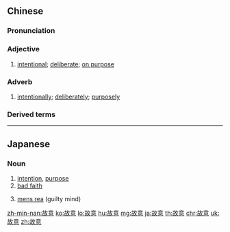 ==Chinese==
{{zh-forms}}

===Pronunciation===
{{zh-pron
|m=gùyì
|ma=Zh-gùyì.ogg
|c=gu3 ji3
|h=pfs=ku-yi
|mn=kò͘-ì
|cat=a,adv
}}

===Adjective===
{{zh-adj}}

# [[intentional]]; [[deliberate]]; [[on purpose]]

===Adverb===
{{zh-adv}}

# [[intentionally]]; [[deliberately]]; [[purposely]]
#: {{zh-x|我 不是 故意 冒犯 你。|I didn't '''mean''' to offend you.}}

===Derived terms===
{{zh-der|犯罪故意}}

{{zh-cat|Elementary}}

----

==Japanese==
{{ja-kanjitab|こ|い|yomi=o}}

===Noun===
{{ja-noun|こい}}

# [[intention]], [[purpose]]
# [[bad faith]]
# {{lb|ja|legal|sort=こい}} [[mens rea]] (guilty mind)

[[zh-min-nan:故意]]
[[ko:故意]]
[[lo:故意]]
[[hu:故意]]
[[mg:故意]]
[[ja:故意]]
[[th:故意]]
[[chr:故意]]
[[uk:故意]]
[[zh:故意]]